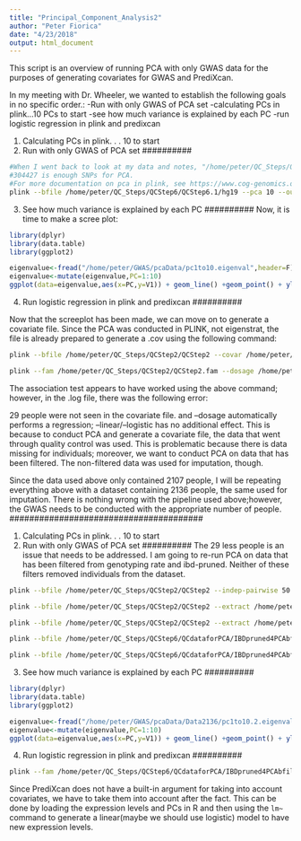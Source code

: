 ```yaml
---
title: "Principal_Component_Analysis2"
author: "Peter Fiorica"
date: "4/23/2018"
output: html_document
---
```


This script is an overview of running PCA with only GWAS data for the purposes of generating covariates for GWAS and PrediXcan.


In my meeting with Dr. Wheeler, we wanted to establish the following goals in no specific order.:
-Run with only GWAS of PCA set
-calculating PCs in plink...10 PCs to start
-see how much variance is explained by each PC
-run logistic regression in plink and predixcan

##########
1) Calculating PCs in plink. . . 10 to start
2) Run with only GWAS of PCA set
##########
```bash
#When I went back to look at my data and notes, "/home/peter/QC_Steps/QCStep6/QCStep6.1/hg19", is the last bed/bim/fam set before the merge.
#304427 is enough SNPs for PCA.
#For more documentation on pca in plink, see https://www.cog-genomics.org/plink/1.9/strat
plink --bfile /home/peter/QC_Steps/QCStep6/QCStep6.1/hg19 --pca 10 --out /home/peter/GWAS/pcaData/pc1to10
```

##########
3) See how much variance is explained by each PC
##########
Now, it is time to make a scree plot:
```r
library(dplyr)
library(data.table)
library(ggplot2)

eigenvalue<-fread("/home/peter/GWAS/pcaData/pc1to10.eigenval",header=F)
eigenvalue<-mutate(eigenvalue,PC=1:10)
ggplot(data=eigenvalue,aes(x=PC,y=V1)) + geom_line() +geom_point() + ylab("Eigenvalue") +xlab("PC")
```

##########
4) Run logistic regression in plink and predixcan
##########

Now that the screeplot has been made, we can move on to generate a covariate file.  Since the PCA was conducted in PLINK, not eigenstrat, the file is already prepared to generate a .cov using the following command:
```bash
plink --bfile /home/peter/QC_Steps/QCStep2/QCStep2 --covar /home/peter/GWAS/pcaData/pc1to10.eigenvec --write-covar --out /home/peter/GWAS/pcaData/covariates
```

```bash
plink --fam /home/peter/QC_Steps/QCStep2/QCStep2.fam --dosage /home/peter/GWAS/dosagelist.txt list noheader skip0=1 skip1=1 skip2=1 format=1 --map /home/peter/GWAS/maps2/mapall22.map --logistic --covar /home/peter/GWAS/pcaData/covariates.cov --out /home/peter/GWAS/GAINSCZ2wCov
```
The association test appears to have worked using the above command; however, in the .log file, there was the following error:

29 people were not seen in the covariate file.
and 
--dosage automatically performs a regression; --linear/--logistic has no
additional effect.
This is because to conduct PCA and generate a covariate file, the data that went through quality control was used.  This is problematic because there is data missing for individuals; moreover, we want to conduct PCA on data that has been filtered.  The non-filtered data was used for imputation, though.

#######################################
Since the data used above only contained 2107 people, I will be repeating everything above with a dataset containing 2136 people, the same used for imputation.  There is nothing wrong with the pipeline used above;however, the GWAS needs to be conducted with the appropriate number of people.
#######################################

##########
1) Calculating PCs in plink. . . 10 to start
2) Run with only GWAS of PCA set
##########
The 29 less people is an issue that needs to be addressed.  I am going to re-run PCA on data that has been filtered from genotyping rate and ibd-pruned.  Neither of these filters removed individuals from the dataset.

```bash
plink --bfile /home/peter/QC_Steps/QCStep2/QCStep2 --indep-pairwise 50 5 0.3 --out /home/peter/QC_Steps/QCStep6/QCdataforPCA/IBDpruned4PCA
```

```bash
plink --bfile /home/peter/QC_Steps/QCStep2/QCStep2 --extract /home/peter/QC_Steps/QCStep6/QCdataforPCA/IBDpruned4PCA.prune.in --genome --out  /home/peter/QC_Steps/QCStep6/QCdataforPCA/IBDpruned4PCA
```

```bash
plink --bfile /home/peter/QC_Steps/QCStep2/QCStep2 --extract /home/peter/QC_Steps/QCStep6/QCdataforPCA/IBDpruned4PCA.prune.in  --make-bed --out /home/peter/QC_Steps/QCStep6/QCdataforPCA/IBDpruned4PCAbfile
```

```bash
plink --bfile /home/peter/QC_Steps/QCStep6/QCdataforPCA/IBDpruned4PCAbfile --pca 10 --out /home/peter/GWAS/pcaData/pc1to10.2
```

```bash
plink --bfile /home/peter/QC_Steps/QCStep6/QCdataforPCA/IBDpruned4PCAbfile --covar /home/peter/GWAS/pcaData/Data2136/pc1to10.2.eigenvec --write-covar --out /home/peter/GWAS/pcaData/Data2136/covariates.2
```

##########
3) See how much variance is explained by each PC
##########

```r
library(dplyr)
library(data.table)
library(ggplot2)

eigenvalue<-fread("/home/peter/GWAS/pcaData/Data2136/pc1to10.2.eigenval",header=F)
eigenvalue<-mutate(eigenvalue,PC=1:10)
ggplot(data=eigenvalue,aes(x=PC,y=V1)) + geom_line() +geom_point() + ylab("Eigenvalue") +xlab("PC")
```

##########
4) Run logistic regression in plink and predixcan
##########

```bash
plink --fam /home/peter/QC_Steps/QCStep6/QCdataforPCA/IBDpruned4PCAbfile.fam --dosage /home/peter/GWAS/dosagelist.txt list noheader skip0=1 skip1=1 skip2=1 format=1 --map /home/peter/GWAS/maps2/mapall22.map --logistic --covar /home/peter/GWAS/pcaData/Data2136/covariates.2.cov --out /home/peter/GWAS/GWASwCov2136/GAINSCZ2wCov2
````

Since PrediXcan does not have a built-in argument for taking into account covariates, we have to take them into account after the fact.
This can be done by loading the expression levels and PCs in R and then using the `lm~` command to generate a linear(maybe we should use logistic) model to have new expression levels.
